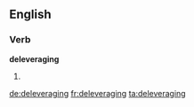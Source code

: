 ==English==

===Verb===
'''deleveraging'''

# {{present participle of|deleverage}}

[[de:deleveraging]]
[[fr:deleveraging]]
[[ta:deleveraging]]